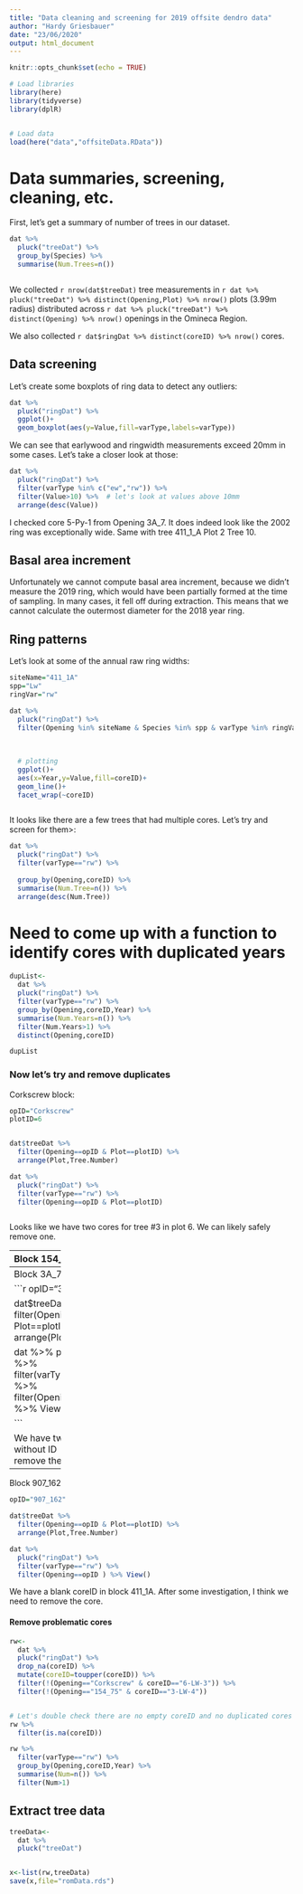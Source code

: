```yaml
---
title: "Data cleaning and screening for 2019 offsite dendro data"
author: "Hardy Griesbauer"
date: "23/06/2020"
output: html_document
---
```


```r
knitr::opts_chunk$set(echo = TRUE)

# Load libraries
library(here)
library(tidyverse)
library(dplR)


# Load data
load(here("data","offsiteData.RData"))

```

# Data summaries, screening, cleaning, etc.

First, let's get a summary of number of trees in our dataset.

```r



dat %>% 
  pluck("treeDat") %>% 
  group_by(Species) %>% 
  summarise(Num.Trees=n())



```

We collected `r nrow(dat$treeDat)` tree measurements in `r dat %>% pluck("treeDat") %>% distinct(Opening,Plot) %>% nrow()` plots (3.99m radius) distributed across `r dat %>% pluck("treeDat") %>% distinct(Opening) %>% nrow()` openings in the Omineca Region.

We also collected `r dat$ringDat %>% distinct(coreID) %>% nrow()` cores.

## Data screening

Let's create some boxplots of ring data to detect any outliers:

```r

dat %>% 
  pluck("ringDat") %>% 
  ggplot()+
  geom_boxplot(aes(y=Value,fill=varType,labels=varType))

```

We can see that earlywood and ringwidth measurements exceed 20mm in some cases.  Let's take a closer look at those:

```r

dat %>% 
  pluck("ringDat") %>% 
  filter(varType %in% c("ew","rw")) %>% 
  filter(Value>10) %>%  # let's look at values above 10mm
  arrange(desc(Value))

```

I checked core 5-Py-1 from Opening 3A_7.  It does indeed look like the 2002 ring was exceptionally wide.  Same with tree 411_1_A Plot 2 Tree 10.  

## Basal area increment
Unfortunately we cannot compute basal area increment, because we didn't measure the 2019 ring, which would have been partially formed at the time of sampling.  In many cases, it fell off during extraction.  This means that we cannot calculate the outermost diameter for the 2018 year ring.

## Ring patterns
Let's look at some of the annual raw ring widths:

```r
siteName="411_1A"
spp="Lw"
ringVar="rw"

dat %>% 
  pluck("ringDat") %>% 
  filter(Opening %in% siteName & Species %in% spp & varType %in% ringVar) %>% 
  
 
  
  # plotting
  ggplot()+
  aes(x=Year,y=Value,fill=coreID)+
  geom_line()+
  facet_wrap(~coreID)



```

It looks like there are a few trees that had multiple cores.  Let's try and screen for them>:

```r
dat %>% 
  pluck("ringDat") %>% 
  filter(varType=="rw") %>% 
  
  group_by(Opening,coreID) %>% 
  summarise(Num.Tree=n()) %>% 
  arrange(desc(Num.Tree))


```

# Need to come up with a function to identify cores with duplicated years
```r
dupList<-
  dat %>% 
  pluck("ringDat") %>% 
  filter(varType=="rw") %>% 
  group_by(Opening,coreID,Year) %>% 
  summarise(Num.Years=n()) %>% 
  filter(Num.Years>1) %>% 
  distinct(Opening,coreID)

dupList
```

### Now let's try and remove duplicates

Corkscrew block:

```r

opID="Corkscrew"
plotID=6


dat$treeDat %>% 
  filter(Opening==opID & Plot==plotID) %>% 
  arrange(Plot,Tree.Number) 

dat %>% 
  pluck("ringDat") %>% 
  filter(varType=="rw") %>% 
  filter(Opening==opID & Plot==plotID)



```

Looks like we have two cores for tree #3 in plot 6.  We can likely safely remove one.



------------
Block 154_75

```r
opID="154_75"



dat$treeDat %>% 
  filter(Opening==opID & Plot==plotID) %>% 
  arrange(Plot,Tree.Number) 

dat %>% 
  pluck("ringDat") %>% 
  filter(varType=="rw") %>% 
  filter(Opening==opID & Plot==plotID) %>% 
  group_by(Tree.Number,Year) %>% 
  summarise(n=n()) %>% 
  filter(n>1)



```

Looks like we have core 4 duplicated.  We need to remove one of them, but not sure how we would do this easily, because the data for both cores are combined.  We'll just remove both cores.

------------
Block 3A_7

```r
opID="3A_7"
plotID=3


dat$treeDat %>% 
  filter(Opening==opID & Plot==plotID) %>% 
  arrange(Plot,Tree.Number) 

dat %>% 
  pluck("ringDat") %>% 
  filter(varType=="rw") %>% 
  filter(Opening==opID ) %>% View()


```

We have two cores without ID - we need to remove them.


------------
Block 907_162

```r
opID="907_162"

dat$treeDat %>% 
  filter(Opening==opID & Plot==plotID) %>% 
  arrange(Plot,Tree.Number) 

dat %>% 
  pluck("ringDat") %>% 
  filter(varType=="rw") %>% 
  filter(Opening==opID ) %>% View()


```


We have a blank coreID in block 411_1A.  After some investigation, I think we need to remove the core.

#### Remove problematic cores

```r

rw<-
  dat %>% 
  pluck("ringDat") %>% 
  drop_na(coreID) %>% 
  mutate(coreID=toupper(coreID)) %>% 
  filter(!(Opening=="Corkscrew" & coreID=="6-LW-3")) %>% 
  filter(!(Opening=="154_75" & coreID=="3-LW-4"))


# Let's double check there are no empty coreID and no duplicated cores
rw %>% 
  filter(is.na(coreID))

rw %>% 
  filter(varType=="rw") %>% 
  group_by(Opening,coreID,Year) %>% 
  summarise(Num=n()) %>% 
  filter(Num>1)


```

## Extract tree data
```r

treeData<-
  dat %>% 
  pluck("treeDat")



```

```r
x<-list(rw,treeData)
save(x,file="romData.rds")


```

